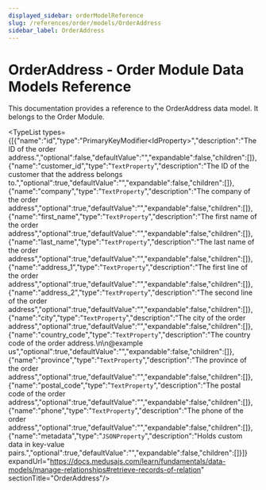 ```yaml
---
displayed_sidebar: orderModelReference
slug: /references/order/models/OrderAddress
sidebar_label: OrderAddress
---
```



# OrderAddress - Order Module Data Models Reference

This documentation provides a reference to the OrderAddress data model. It belongs to the Order Module.

<SourceCodeLink link="https://github.com/medusajs/medusa/blob/ac76e19194a4b1b7f6c8e4fbcfc956c981a572f7/packages/modules/order/src/models/address.ts#L27" />

<TypeList types={[{"name":"id","type":"PrimaryKeyModifier&#60;IdProperty&#62;","description":"The ID of the order address.","optional":false,"defaultValue":"","expandable":false,"children":[]},{"name":"customer_id","type":"`TextProperty`","description":"The ID of the customer that the address belongs to.","optional":true,"defaultValue":"","expandable":false,"children":[]},{"name":"company","type":"`TextProperty`","description":"The company of the order address","optional":true,"defaultValue":"","expandable":false,"children":[]},{"name":"first_name","type":"`TextProperty`","description":"The first name of the order address","optional":true,"defaultValue":"","expandable":false,"children":[]},{"name":"last_name","type":"`TextProperty`","description":"The last name of the order address","optional":true,"defaultValue":"","expandable":false,"children":[]},{"name":"address_1","type":"`TextProperty`","description":"The first line of the order address","optional":true,"defaultValue":"","expandable":false,"children":[]},{"name":"address_2","type":"`TextProperty`","description":"The second line of the order address","optional":true,"defaultValue":"","expandable":false,"children":[]},{"name":"city","type":"`TextProperty`","description":"The city of the order address","optional":true,"defaultValue":"","expandable":false,"children":[]},{"name":"country_code","type":"`TextProperty`","description":"The country code of the order address.\n\n@example us","optional":true,"defaultValue":"","expandable":false,"children":[]},{"name":"province","type":"`TextProperty`","description":"The province of the order address","optional":true,"defaultValue":"","expandable":false,"children":[]},{"name":"postal_code","type":"`TextProperty`","description":"The postal code of the order address","optional":true,"defaultValue":"","expandable":false,"children":[]},{"name":"phone","type":"`TextProperty`","description":"The phone of the order address","optional":true,"defaultValue":"","expandable":false,"children":[]},{"name":"metadata","type":"`JSONProperty`","description":"Holds custom data in key-value pairs.","optional":true,"defaultValue":"","expandable":false,"children":[]}]} expandUrl="https://docs.medusajs.com/learn/fundamentals/data-models/manage-relationships#retrieve-records-of-relation" sectionTitle="OrderAddress"/>
